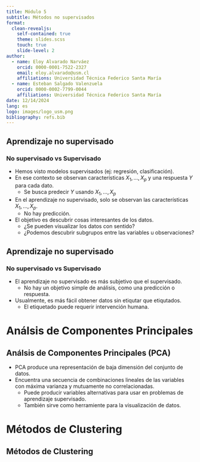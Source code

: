 ```yaml
---
title: Módulo 5
subtitle: Métodos no supervisados
format:
  clean-revealjs:
    self-contained: true
    theme: slides.scss
    touch: true
    slide-level: 2
author:
  - name: Eloy Alvarado Narváez
    orcid: 0000-0001-7522-2327
    email: eloy.alvarado@usm.cl
    affiliations: Universidad Técnica Federico Santa María
  - name: Esteban Salgado Valenzuela
    orcid: 0000-0002-7799-0044
    affiliations: Universidad Técnica Federico Santa María
date: 12/14/2024
lang: es
logo: images/logo_usm.png
bibliography: refs.bib
---
```


## Aprendizaje no supervisado
### No supervisado vs Supervisado

- Hemos visto modelos supervisados (ej: regresión, clasificación).
- En ese contexto se observan características $X_1,\ldots,X_p$ y una respuesta $Y$ para cada dato.
  + Se busca predecir $Y$ usando $X_1,\ldots,X_p$
- En el [aprendizaje no supervisado,]{.bg4} solo se observan las características $X_1,\ldots,X_p$.
  + No hay predicción.
- El objetivo es descubrir cosas interesantes de los datos.
  + ¿Se pueden visualizar los datos con sentido?
  + ¿Podemos descubrir subgrupos entre las variables u observaciones?

## Aprendizaje no supervisado
### No supervisado vs Supervisado

- El aprendizaje no supervisado es más subjetivo que el supervisado.
  + No hay un objetivo simple de análisis, como una predicción o respuesta.

- Usualmente, es más fácil obtener datos [sin etiqutar]{.alert} que etiqutados.
  + El etiquetado puede requerir intervención humana.

# Análsis de Componentes Principales{background-color="#40666e"}

## Análsis de Componentes Principales (PCA)

- [PCA]{.bg3} produce una representación de baja dimensión del conjunto de datos.
- Encuentra una secuencia de combinaciones lineales de las variables con [máxima varianza]{.alert} y [mutuamente no correlacionadas]{.alert}.
  + Puede producir variables alternativas para usar en problemas de aprendizaje supervisado.
  + También sirve como herramiente para la visualización de datos.

# Métodos de Clustering{background-color="#40666e"}

## Métodos de Clustering